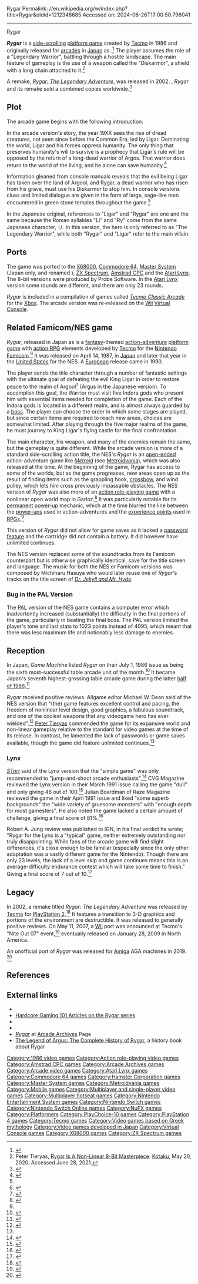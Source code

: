 Rygar
Permalink: //en.wikipedia.org/w/index.php?title=Rygar&oldid=1212348685
Accessed on: 2024-06-26T17:00:50.796041



------
Rygar
{{short description|1986 video game}}
{{hatnote|For the PlayStation 2 & Wii game, see [[Rygar: The Legendary Adventure]]. For the ''Monster Rancher'' character, see [[Monster Rancher|List of Monster Rancher characters]].}}
{{Infobox video game
| title = Rygar
| image = Rygar arcade game flyer.png
| caption = North American arcade flyer
| developer = [[Tecmo]]
| publisher = Tecmo
| designer = 
| composer = Michiharu Hasuya (NES)
| platforms = [[Arcade video game|Arcade]], [[X68000]], [[Commodore 64|C64]], [[ZX Spectrum]], [[Amstrad CPC]], [[Nintendo Entertainment System|NES]], [[Master System]], [[Atari Lynx|Lynx]], [[Mobile Phone|Mobile]], [[Virtual Console]], [[PlayStation 4]], [[Amiga]]
| release = {{collapsible list
 | title = May 20, 1986
 | '''Arcade''' {{video game release|JP|May 20, 1986<ref>{{cite web |title=Rygar (Registration Number PA0000288801) |url=https://cocatalog.loc.gov |website=[[United States Copyright Office]] |access-date=27 August 2021}}</ref>|NA|June 1986<ref>{{cite book |last1=Akagi |first1=Masumi |title=アーケードTVゲームリスト国内•海外編(1971–2005) |trans-title=Arcade TV Game List: Domestic • Overseas Edition (1971–2005) |date=October 13, 2006 |publisher=Amusement News Agency |lang=ja |location=Japan |isbn=978-4990251215 |page=138 |url=https://archive.org/details/ArcadeGameList1971-2005/page/n139}}</ref>}} '''X68000'''{{video game release|JP|April 28, 1994}}'''C64'''{{video game release|NA|1987}}'''Famicom/NES'''{{video game release|JP|April 17, 1987}}{{video game release|NA|July 10, 1987<ref>{{cite web |title=Rygar Review |url=https://www.nintendotimes.com/1987/07/10/rygar-review/ |website=Nintendo Times|date=10 July 1987 }}</ref>}}{{video game release|EU|March 30, 1990}}'''Master System'''{{video game release|JP|1988}}'''Lynx'''{{video game release|NA|1990}}'''Virtual Console'''{{video game release|JP|September 8, 2009|PAL|September 11, 2009|NA|October 19, 2009<ref>{{cite web|url=https://www.nintendo.com/whatsnew/detail/0MTgxHbB_f_rjLnZLI-A4rl14J7zgwzS|title=Discover New LostWinds, Numerous Domo Games and a True Arcade Classic|publisher=Nintendo of America |date=19 October 2009 |access-date=20 October 2009 |archive-url=https://web.archive.org/web/20161024012154/https://www.nintendo.com/whatsnew/detail/0MTgxHbB_f_rjLnZLI-A4rl14J7zgwzS |archive-date=October 24, 2016}}</ref>}}'''[[Arcade Archives]]'''{{vgrelease|JP|May 15, 2014|NA|August 19, 2014}}
 }}
| genre = [[Platform game|Platform]]
| modes = 1-2 players alternating terms
| arcade system = 
}}

'''''Rygar''''' is a  [[side-scrolling]] [[platform game]] created by [[Tecmo]] in 1986 and originally released for [[video arcade|arcades]] in [[Japan]] as {{nihongo|'''''Argos no Senshi'''''|アルゴスの戦士|Arugosu no Senshi|lit. '''''Warrior of Argus'''''}}.<ref>{{cite web |url =http://www.arcade-museum.com/game_detail.php?game_id=9386 |title =Rygar |publisher =The International Arcade Museum |access-date =6 Oct 2013}}</ref> The player assumes the role of a "Legendary Warrior", battling through a hostile landscape. The main feature of gameplay is the use of a weapon called the "Diskarmor", a shield with a long chain attached to it.<ref name=peter>Peter Tieryas, [https://kotaku.com/rygar-is-a-non-linear-8-bit-masterpiece-1843535240 Rygar Is A Non-Linear 8-Bit Masterpiece]. [[Kotaku]], May 20, 2020. Accessed June 28, 2021.</ref>

A remake, ''[[Rygar: The Legendary Adventure]]'', was released in 2002. {{As of|2007|6}}, ''Rygar'' and its remake sold a combined {{nowrap|1.5 million}} copies worldwide.<ref name="tecmofranchises">{{cite web | url=http://www.tecmo.co.jp/company/data/20070823cp_e.pdf#page=13 | title=TECMO Corporate Profile (as of June 2007) | page=12 | format=PDF | access-date=2008-01-07 | publisher=[[Tecmo]] | date=August 23, 2007}}</ref>

==Plot==
The arcade game begins with the following introduction:

{{quote|4.5 billion years have passed since Earth's creation. Many dominators have ruled in all their glory, but time was their greatest enemy and it defeated their reign. And now a new dominator's reign begins...}}

In the arcade version's story, the year 19XX sees the rise of dread creatures, not seen since before the Common Era, led by Ligar. Dominating the world, Ligar and his forces oppress humanity. The only thing that preserves humanity's will to survive is a prophecy that Ligar's rule will be opposed by the return of a long-dead warrior of Argos. That warrior does return to the world of the living, and he alone can save humanity.<ref>{{cite web |title=Retro Game Museum |url=http://arcadefan.web.fc2.com/argos.html |access-date=23 March 2022}}</ref>

Information gleaned from console manuals reveals that the evil being Ligar has taken over the land of Argool, and Rygar, a dead warrior who has risen from his grave, must use his Diskarmor to stop him. In console versions clues and limited dialogue are given in the form of large, sage-like men encountered in green stone temples throughout the game.<ref name=peter/>

In the Japanese original, references to "Ligar" and "Rygar" are one and the same because the Roman syllables "Li" and "Ry" come from the same Japanese character, リ. In this version, the hero is only referred to as "The Legendary Warrior", while both "Rygar" and "Ligar" refer to the main villain.

==Ports==
The game was ported to the [[X68000]], [[Commodore 64]], [[Master System]] (Japan only, and renamed {{nihongo|''Argus no Juujiken''|アルゴスの十字剣}}), [[ZX Spectrum]], [[Amstrad CPC]] and the [[Atari Lynx]].  The 8-bit versions were produced by Probe Software. In the [[Atari Lynx]] version some rounds are different, and there are only 23 rounds.

''Rygar'' is included in a compilation of games called ''[[Tecmo Classic Arcade]]'' for the [[Xbox (console)|Xbox]]. The arcade version was re-released on the [[Wii]] [[Virtual Console]].

==Related Famicom/NES game==
''Rygar'', released in Japan as {{nihongo|''Warrior of Argus: Extreme Great Charge''|アルゴスの戦士 はちゃめちゃ大進撃|Arugosu no Senshi: Hachamecha Daishingeki}} is a [[fantasy]]-themed [[Action-adventure game|action-adventure]] [[platform game]] with [[Action role-playing game|action RPG]] elements developed by [[Tecmo]] for the [[Nintendo Entertainment System|Nintendo Famicom]].<ref name="cgw_76">{{citation|first=Roe R.|last=Adams|magazine=[[Computer Gaming World]]|date=November 1990|issue=76|pages=83–84|title=Westward Ho! (Toward Japan, That Is): An Overview of the Evolution of CRPGs on Dedicated Game Machines|quote=While America has been concentrating on yet another ''Wizardry'', ''Ultima'', or ''Might & Magic'', each bigger and more complex than the one before it, the Japanese have slowly carved out a completely new niche in the realm of CRPG. The first CRPG entries were ''Rygar'' and ''Deadly Towers'' on the NES. These differed considerably from the "action adventure" games that had drawn quite a following on the machines beforehand. Action adventures were basically arcade games done in a fantasy setting such as ''Castlevania'', ''Trojan'', and ''Wizards & Warriors''. The new CRPGs had some of the trappings of regular CRPGs. The character could get stronger over time and gain extras which were not merely a result of a short-term "Power-Up." There were specific items that could be acquired which boosted fighting or defense on a permanent basis. Primitive stores were introduced with the concept that a player could buy something to aid him on his journey.}}</ref> It was released on April 14, 1987, in [[Japan]] and later that year in the [[United States]] for the NES. A [[Europe]]an release came in 1990.

The player sends the title character through a number of fantastic settings with the ultimate goal of defeating the evil King Ligar in order to restore peace to the realm of Argool<ref name="story">{{cite book | year=1987 | editor=Tecmo | title=Rygar Instructions | publisher=Tecmo | page=8}}</ref> (Argus in the Japanese version). To accomplish this goal, the Warrior must visit five Indora gods who present him with essential items needed for completion of the game. Each of the Indora gods is located in a different realm, and is almost always guarded by a [[Boss (video game)|boss]]. The player can choose the order in which some stages are played, but since certain items are required to reach new areas, choices are somewhat limited. After playing through the five major realms of the game, he must journey to King Ligar's flying castle for the final confrontation.

The main character, his weapon, and many of the enemies remain the same, but the gameplay  is quite different. While the arcade version is more of a standard side-scrolling action title, the NES's ''Rygar'' is an [[Open world|open-ended]] action-adventure game like ''[[Metroid]]'' (see [[Metroidvania]]), which was also released at the time. At the beginning of the game, Rygar has access to some of the worlds, but as the game progresses, new areas open up as the result of finding items such as the grappling hook, [[crossbow]], and wind pulley, which lets him cross previously impassable obstacles. The NES version of ''Rygar'' was also more of an [[action role-playing game]] with a nonlinear open world map in Garloz.<ref>{{cite web |url=https://kotaku.com/rygar-is-a-non-linear-8-bit-masterpiece-1843535240 |title=Rygar Is A Non-Linear 8-Bit Masterpiece. |publisher=Kotaku |author=Peter Tieryas |date=20 May 2020}}</ref> It was particularly notable for its [[Experience point#Perks|permanent power-up]] mechanic, which at the time blurred the line between the [[power-up]]s used in action-adventures and the [[experience point]]s used in [[Role-playing video game|RPGs]].<ref name="cgw_76"/>

This version of ''Rygar'' did not allow for game saves as it lacked a [[Password (video games)|password feature]] and the cartridge did not contain a battery. It did however have unlimited continues.

The NES version replaced some of the soundtracks from its Famicom counterpart but is otherwise graphically identical, save for the title screen and language. The music for both the NES or Famicom versions was composed by Michiharu Hasuya who would later reuse one of ''Rygar''<nowiki />'s tracks  on the title screen of ''[[Dr. Jekyll and Mr. Hyde (video game)|Dr. Jekyll and Mr. Hyde]]''.

===Bug in the PAL Version===
The [[PAL]] version of the NES game contains a computer error which inadvertently increased (substantially) the difficulty in the final portions of the game, particularly in beating the final boss. The PAL version limited the player's tone and last stats to 1023 points instead of 4095, which meant that there was less maximum life and noticeably less damage to enemies.

{{Clear}}

==Reception==
{{Video game reviews
 | Allgame = {{Rating|4.5|5}} (NES)<ref name="allgamereview">{{cite web |url = http://www.allgame.com/game.php?id=11932&tab=review |title = Rygar - Review| author = Dean, Michael W. |publisher = [[AllGame]] |access-date =August 21, 2017 |archive-url=https://web.archive.org/web/20141211181209/http://www.allgame.com/game.php?id=11932&tab=review |archive-date=December 11, 2014}}</ref>
| CVG = 46% (Lynx)<ref name=cgv-lynx/>
| IGN = 7/10 (Lynx)<ref name=ign-lynx/>
| rev1 = [[Raze (magazine)|Raze]]
| rev1Score = 81% (Lynx)<ref name=raze-review/>
}}
{{Expand section|date=August 2017}}

In Japan, ''Game Machine'' listed ''Rygar'' on their July 1, 1986 issue as being the sixth most-successful table arcade unit of the month.<ref>{{cite magazine|title=Game Machine's Best Hit Games 25 - テーブル型TVゲーム機 (Table Videos)|magazine=[[:ja:ゲームマシン|Game Machine]]|issue=287|publisher=[[:ja:アミューズメント通信社|Amusement Press, Inc.]]|date=1 July 1986|page=25|lang=ja}}</ref> It became Japan's seventh highest-grossing table arcade game during the latter [[1986 in video games|half of 1986]].<ref>{{cite magazine |title=Game Machine's Best Hit Games 25: '86 下半期 |trans-title=Game Machine's Best Hit Games 25: Second Half '86 |magazine=Game Machine |issue=300 |publisher=Amusement Press, Inc. |date=15 January 1987 |page=16 |lang=ja |url=https://onitama.tv/gamemachine/pdf/19870115p.pdf#page=9}}</ref>

''Rygar'' received positive reviews. Allgame editor Michael W. Dean said of the NES version that "(the) game features excellent control and pacing, the freedom of nonlinear level design, good graphics, a fabulous soundtrack, and one of the coolest weapons that any videogame hero has ever wielded".<ref name="allgamereview">{{cite web |url = http://www.allgame.com/game.php?id=11932&tab=review |title = Rygar - Review| author = Dean, Michael W. |publisher = [[AllGame]] |access-date =August 21, 2017 |archive-url=https://web.archive.org/web/20141211181209/http://www.allgame.com/game.php?id=11932&tab=review |archive-date=December 11, 2014}}</ref> [[Peter Tieryas]] commended the game for its expansive world and non-linear gameplay relative to the standard for video games at the time of its release. In contrast, he lamented the lack of passwords or game saves available, though the game did feature unlimited continues.<ref name=peter/>

===Lynx===
''[[STart]]'' said of the Lynx version that the "simple game" was only recommended to "jump-and-shoot arcade enthusiasts".<ref name="startv5n6">{{Cite magazine |last=Walnum |first=Clayton |date=February–March 1991 |title=Four More for the Lynx Collection |url=http://www.atarimagazines.com/startv5n6/for_the_fun_of_it.html |magazine=STart}}</ref> CVG Magazine reviewed the Lynx version in their March 1991 issue calling the game "dull" and only giving 46 out of 100.<ref name=cgv-lynx>{{cite magazine |title=Bytesize Atari Lynx |publisher=CVG Magazine |issue=112 |date=March 1991 |page=71 |url=https://archive.org/stream/cvg-magazine-112/ |access-date=28 March 2018 }}</ref> Julian Boardman of Raze Magazine reviewed the game in their April 1991 issue and liked "some superb backgrounds" the "wide variety of gruesome monsters" with "enough depth for most gamesters". He also noted the game lacked a certain amount of challenge, giving a final score of 81%.<ref name=raze-review>{{cite web |url=https://archive.org/stream/raze-magazine-06/Raze_06_Apr_1991#page/n45 |via=archive.org |title=Rygar |publisher=Raze Magazine |author=Julian Boardman|issue=6 |page=46 |date=April 1991 |access-date=17 August 2018}}</ref>

Robert A. Jung review was published to IGN, in his final verdict he wrote; "Rygar for the Lynx is a "typical" game, neither extremely outstanding nor truly disappointing. While fans of the arcade game will find slight differences, it's close enough to be familiar (especially since the only other adaptation was a vastly different game for the Nintendo). Though there are only 23 levels, the lack of a level skip and game continues means this is an average-difficulty endurance contest which will take some time to finish." Giving a final score of 7 out of 10.<ref name=ign-lynx>{{cite web |url=http://uk.ign.com/articles/1999/07/07/rygar |title=An above average arcade conversion for Atari Lynx. |publisher=IGN Entertainment |author=Robert A. Jung |date=6 July 1999 |access-date=17 August 2018}}</ref>

==Legacy==
{{Main|Rygar: The Legendary Adventure}}
In 2002, a remake titled ''Rygar: The Legendary Adventure'' was released by [[Tecmo]] for [[PlayStation 2]].<ref>{{cite web|url=http://www.ign.com/articles/2002/09/05/hands-on-rygar-the-legendary-adventure|title=Hands-on Rygar: The Legendary Adventure|last=Perry|first=Douglass C.|work=IGN|date=September 5, 2002|access-date=April 18, 2018}}</ref> It features a transition to 3-D graphics and portions of the environment are destructible. It was released to generally positive reviews. On May 11, 2007, a [[Wii]] port was announced at Tecmo's "Nite Out 07" event,<ref>{{Cite web|url=http://ps3.ign.com/articles/787/787604p1.html|title=Live from Tecmo's Nite Out 07|date=11 May 2007}}</ref> eventually released on January 28, 2009 in North America.

An unofficial port of ''Rygar'' was released for [[Amiga]] AGA machines in 2019. <ref>{{Cite web|title=Rygar AGA - Tecmo's Arcade game as an Amiga conversion is finally here!|url=http://www.indieretronews.com/2019/10/rygar-aga-tecmos-arcade-game-as-amiga.html|access-date=2021-11-08}}</ref>

==References==
{{Reflist}}

==External links==
*{{MobyGames|id=/rygar}}
*[http://www.hardcoregaming101.net/series/rygar/ Hardcore Gaming 101 Articles on the Rygar series]
*{{KLOV game|id=9386|name=Rygar}}
*{{WoS game|id=0004284|name=Rygar}}
*[http://www.hamster.co.jp/american_hamster/arcadearchives/rygar.htm ''Rygar''] at [[Arcade Archives]] Page
*[https://www.dangerforce.com/rygar.html The Legend of Argus: The Complete History of Rygar], a history book about Rygar

{{Authority control}}

[[Category:1986 video games]]
[[Category:Action role-playing video games]]
[[Category:Amstrad CPC games]]
[[Category:Arcade Archives games]]
[[Category:Arcade video games]]
[[Category:Atari Lynx games]]
[[Category:Commodore 64 games]]
[[Category:Hamster Corporation games]]
[[Category:Master System games]]
[[Category:Metroidvania games]]
[[Category:Mobile games]]
[[Category:Multiplayer and single-player video games]]
[[Category:Multiplayer hotseat games]]
[[Category:Nintendo Entertainment System games]]
[[Category:Nintendo Switch games]]
[[Category:Nintendo Switch Online games]]
[[Category:NuFX games]]
[[Category:Platformers]]
[[Category:PlayChoice-10 games]]
[[Category:PlayStation 4 games]]
[[Category:Tecmo games]]
[[Category:Video games based on Greek mythology]]
[[Category:Video games developed in Japan]]
[[Category:Virtual Console games]]
[[Category:X68000 games]]
[[Category:ZX Spectrum games]]